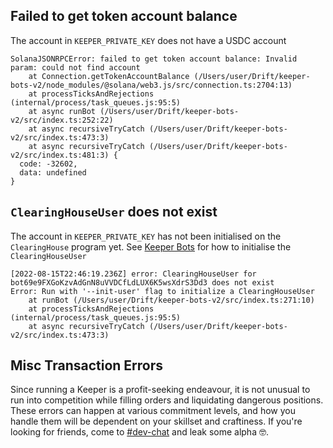 
## Failed to get token account balance

The account in `KEEPER_PRIVATE_KEY` does not have a USDC account

```shell
SolanaJSONRPCError: failed to get token account balance: Invalid param: could not find account
    at Connection.getTokenAccountBalance (/Users/user/Drift/keeper-bots-v2/node_modules/@solana/web3.js/src/connection.ts:2704:13)
    at processTicksAndRejections (internal/process/task_queues.js:95:5)
    at async runBot (/Users/user/Drift/keeper-bots-v2/src/index.ts:252:22)
    at async recursiveTryCatch (/Users/user/Drift/keeper-bots-v2/src/index.ts:473:3)
    at async recursiveTryCatch (/Users/user/Drift/keeper-bots-v2/src/index.ts:481:3) {
  code: -32602,
  data: undefined
}
```

## `ClearingHouseUser` does not exist

The account in `KEEPER_PRIVATE_KEY` has not been initialised on the `ClearingHouse` program yet. See [Keeper Bots](/tutorial-bots/keeper-bots) for how to initialise the `ClearingHouseUser`

```shell
[2022-08-15T22:46:19.236Z] error: ClearingHouseUser for bot69e9FXGoKzvAdGnN8uVVDCfLdLUX6K5wsXdrS3Dd3 does not exist
Error: Run with '--init-user' flag to initialize a ClearingHouseUser
    at runBot (/Users/user/Drift/keeper-bots-v2/src/index.ts:271:10)
    at processTicksAndRejections (internal/process/task_queues.js:95:5)
    at async recursiveTryCatch (/Users/user/Drift/keeper-bots-v2/src/index.ts:473:3)
```

## Misc Transaction Errors

Since running a Keeper is a profit-seeking endeavour, it is not unusual to run into competition while filling orders and liquidating dangerous positions. These errors can happen at various commitment levels, and how you handle them will be dependent on your skillset and craftiness. If you're looking for friends, come to [#dev-chat](https://discord.com/channels/849494028176588802/878700556904980500) and leak some alpha 🤓.